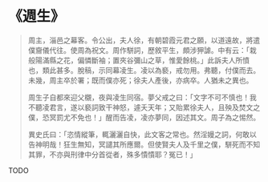 # 《週生》

> 周主，淄邑之幕客。令公出，夫人徐，有朝碧霞元君之願，以道遠故，將遣僕齎儀代往。使周為祝文。周作駢詞，歷敘平生，頗涉狎謔。中有云：「栽般陽滿縣之花，偏憐斷袖；置夾谷彌山之草，惟愛餘桃。」此訴夫人所憤也，類此甚多。脫稿，示同幕凌生。凌以為褻，戒勿用。弗聽，付僕而去。未幾，周主卒於署；既而僕亦死；徐夫人產後，亦病卒。人猶未之異也。
>
> 周生子自都來迎父櫬，夜與凌生同宿。夢父戒之曰：「文字不可不慎也！我不聽凌君言，遂以褻詞致干神怒，遽夭天年；又貽累徐夫人，且殃及焚文之僕，恐冥罰尤不免也！」醒而告凌，凌亦夢同，因述其文。周子為之惕然。
>
> 異史氏曰：「恣情縱筆，輒灑灑自快，此文客之常也。然淫嫚之詞，何敢以告神明哉！狂生無知，冥譴其所應爾。但使賢夫人及千里之僕，駢死而不知其罪，不亦與刑律中分首從者，殊多憒憒耶？冤已！」

TODO
